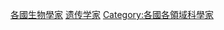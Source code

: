 {{Categories by country|nocat}}
{{Commonscat|Geneticists by country}}

[[Category:各國生物學家|]]
[[Category:遗传学家|]]
[[Category:各國各領域科學家|Category:各國各領域科學家]]